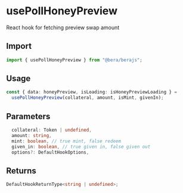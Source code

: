 # usePollHoneyPreview

React hook for fetching preview swap amount

## Import

```ts
import { usePollHoneyPreview } from "@bera/berajs";
```

## Usage

```ts [example.ts]
const { data: honeyPreview, isLoading: isHoneyPreviewLoading } =
  usePollHoneyPreview(collateral, amount, isMint, givenIn);
```

## Parameters

```ts
  collateral: Token | undefined,
  amount: string,
  mint: boolean, // true mint, false redeem
  given_in: boolean, // true given in, false given out
  options?: DefaultHookOptions,
```

## Returns

```ts
DefaultHookReturnType<string | undefined>;
```

